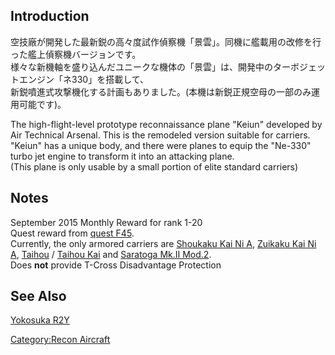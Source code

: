 {{Equipmentinfo
|name = Prototype Keiun <br>(Carrier-based Reconnaissance Model)
|id = 151
|japanesename = 試製景雲(艦偵型)
|icon = {{YellowPlane}}
|type = Carrier-Based Recon Aircraft
|effect = {{Firepower}}+2 {{Hit}}+2 {{LOS}}+11
|radius = 8
|scrap = {{fuel}}4 {{bauxite}}14
|image = <gallery type="slideshow" widths="360px" position="center" hideaddbutton="true">
Equipment151-1.png
Equipment151-2.png
Equipment151-3.png
Equipment151-4.png
</gallery>
|CVB = lime
}}

==Introduction==
空技廠が開発した最新鋭の高々度試作偵察機「景雲」。同機に艦載用の改修を行った艦上偵察機バージョンです。<br>
様々な新機軸を盛り込んだユニークな機体の「景雲」は、開発中のターボジェットエンジン「ネ330」を搭載して、<br>
新鋭噴進式攻撃機化する計画もありました。(本機は新鋭正規空母の一部のみ運用可能です)。

The high-flight-level prototype reconnaissance plane "Keiun" developed by Air Technical Arsenal. This is the remodeled version suitable for carriers.<br>
"Keiun" has a unique body, and there were planes to equip the "Ne-330" turbo jet engine to transform it into an attacking plane. 
<br>(This plane is only usable by a small portion of elite standard carriers)


==Notes== 
September 2015 Monthly Reward for rank 1-20 <br>
Quest reward from [[Quests#F45|quest F45]].<br>
Currently, the only armored carriers are [[Shoukaku#Shoukaku Kai Ni A|Shoukaku Kai Ni A]], [[Zuikaku#Zuikaku Kai Ni A|Zuikaku Kai Ni A]], [[Taihou|Taihou]] / [[Taihou#Taihou Kai|Taihou Kai]] and [[Saratoga|Saratoga Mk.II Mod.2]].
<br>Does '''not''' provide T-Cross Disadvantage Protection

==See Also==
[[wikipedia:Yokosuka R2Y|Yokosuka R2Y]]
{{Equipmentlist}}
[[Category:Recon Aircraft]]